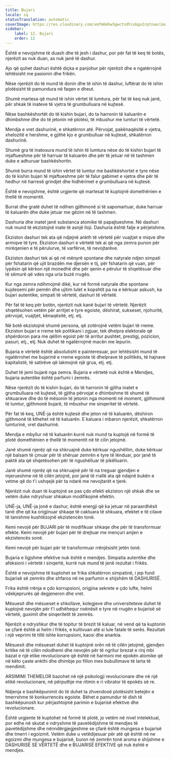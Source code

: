 ```yaml
---
title: Bujari
locale: sq
statusTranslation: automatic
coverImage: https://res.cloudinary.com/xmfm6mhw3gwctndtcubgx2rptnae/image/upload/v1740337243/small_cover_educacion_fundamental_a051170f1c.webp
sidebar:
    label: 12. Bujari
    order: 12
---
```

Është e nevojshme të duash dhe të jesh i dashur, por për fat të keq të botës, njerëzit as nuk duan, as nuk janë të dashur.

Ajo që quhet dashuri është diçka e panjohur për njerëzit dhe e ngatërrojnë lehtësisht me pasionin dhe frikën.

Nëse njerëzit do të mund të donin dhe të ishin të dashur, luftërat do të ishin plotësisht të pamundura në faqen e dheut.

Shumë martesa që mund të ishin vërtet të lumtura, për fat të keq nuk janë, për shkak të inateve të vjetra të grumbulluara në kujtesë.

Nëse bashkëshortët do të kishin bujari, do ta harronin të kaluarën e dhimbshme dhe do të jetonin në plotësi, të mbushur me lumturi të vërtetë.

Mendja e vret dashurinë, e shkatërron atë. Përvojat, pakënaqësitë e vjetra, xhelozitë e hershme, e gjithë kjo e grumbulluar në kujtesë, shkatërron dashurinë.

Shumë gra të inatosura mund të ishin të lumtura nëse do të kishin bujari të mjaftueshme për të harruar të kaluarën dhe për të jetuar në të tashmen duke e adhuruar bashkëshortin.

Shumë burra mund të ishin vërtet të lumtur me bashkëshortet e tyre nëse do të kishin bujari të mjaftueshme për të falur gabimet e vjetra dhe për të hedhur në harresë grindjet dhe hidhërimet e grumbulluara në kujtesë.

Është e nevojshme, është urgjente që martesat të kuptojnë domethënien e thellë të momentit.

Burrat dhe gratë duhet të ndihen gjithmonë si të sapomartuar, duke harruar të kaluarën dhe duke jetuar me gëzim në të tashmen.

Dashuria dhe inatet janë substanca atomike të papajtueshme. Në dashuri nuk mund të ekzistojnë inate të asnjë lloji. Dashuria është falje e përjetshme.

Ekziston dashuri tek ata që ndjejnë ankth të vërtetë për vuajtjet e miqve dhe armiqve të tyre. Ekziston dashuri e vërtetë tek ai që nga zemra punon për mirëqenien e të përulurve, të varfërve, të nevojtarëve.

Ekziston dashuri tek ai që në mënyrë spontane dhe natyrale ndjen simpati për fshatarin që ujit brazdën me djersën e tij, për fshatarin që vuan, për lypësin që kërkon një monedhë dhe për qenin e përulur të shqetësuar dhe të sëmurë që vdes nga uria buzë rrugës.

Kur nga zemra ndihmojmë dikë, kur në formë natyrale dhe spontane kujdesemi për pemën dhe ujitim lulet e kopshtit pa na e kërkuar askush, ka bujari autentike, simpati të vërtetë, dashuri të vërtetë.

Për fat të keq për botën, njerëzit nuk kanë bujari të vërtetë. Njerëzit shqetësohen vetëm për arritjet e tyre egoiste, dëshirat, sukseset, njohuritë, përvojat, vuajtjet, kënaqësitë, etj. etj.

Në botë ekzistojnë shumë persona, që zotërojnë vetëm bujari të rreme. Ekziston bujari e rreme tek politikani i zgjuar, tek dhelpra elektorale që shpërdoron para me qëllim egoist për të arritur pushtet, prestigj, pozicion, pasuri, etj., etj. Nuk duhet të ngatërrojmë macën me lepurin.

Bujaria e vërtetë është absolutisht e painteresuar, por lehtësisht mund të ngatërrohet me bujarinë e rreme egoiste të dhelprave të politikës, të hajnave kapitalistë, të satirëve që lakmojnë një grua, etj. etj.

Duhet të jemi bujarë nga zemra. Bujaria e vërtetë nuk është e Mendjes, bujaria autentike është parfumi i zemrës.

Nëse njerëzit do të kishin bujari, do të harronin të gjitha inatet e grumbulluara në kujtesë, të gjitha përvojat e dhimbshme të shumë të shkuarave dhe do të mësonin të jetonin nga momenti në moment, gjithmonë të lumtur, gjithmonë bujarë, të mbushur me sinqeritet të vërtetë.

Për fat të keq, UNË-ja është kujtesë dhe jeton në të kaluarën, dëshiron gjithmonë të kthehet në të kaluarën. E kaluara i mbaron njerëzit, shkatërron lumturinë, vret dashurinë.

Mendja e mbyllur në të kaluarën kurrë nuk mund ta kuptojë në formë të plotë domethënien e thellë të momentit në të cilin jetojmë.

Janë shumë njerëz që na shkruajnë duke kërkuar ngushëllim, duke kërkuar një balsam të çmuar për të shëruar zemrën e tyre të lënduar, por janë të paktë ata që shqetësohen për të ngushëlluar të pikëlluarin.

Janë shumë njerëz që na shkruajnë për të na treguar gjendjen e mjerueshme në të cilën jetojnë, por janë të rrallë ata që ndajnë bukën e vetme që do t'i ushqejë për ta ndarë me nevojtarët e tjerë.

Njerëzit nuk duan të kuptojnë se pas çdo efekti ekziston një shkak dhe se vetëm duke ndryshuar shkakun modifikojmë efektin.

UNË-ja, UNË-ja jonë e dashur, është energji që ka jetuar në paraardhësit tanë dhe që ka origjinuar shkaqe të caktuara të shkuara, efektet e të cilave të tanishme kushtëzojnë ekzistencën tonë.

Kemi nevojë për BUJARI për të modifikuar shkaqe dhe për të transformuar efekte. Kemi nevojë për bujari për të drejtuar me mençuri anijen e ekzistencës sonë.

Kemi nevojë për bujari për të transformuar rrënjësisht jetën tonë.

Bujaria e ligjshme efektive nuk është e mendjes. Simpatia autentike dhe afeksioni i vërtetë i sinqertë, kurrë nuk mund të jenë rezultat i frikës.

Është e nevojshme të kuptohet se frika shkatërron simpatinë, i jep fund bujarisë së zemrës dhe shfaros në ne parfumin e shijshëm të DASHURISË.

Frika është rrënja e çdo korrupsioni, origjina sekrete e çdo lufte, helmi vdekjeprurës që degjeneron dhe vret.

Mësuesit dhe mësueset e shkollave, kolegjeve dhe universiteteve duhet të kuptojnë nevojën për t'i udhëhequr nxënësit e tyre në rrugën e bujarisë së vërtetë, guximit dhe sinqeritetit të zemrës.

Njerëzit e ndryshkur dhe të topitur të brezit të kaluar, në vend që ta kuptonin se çfarë është ai helm i frikës, e kultivuan atë si lule fatale të serës. Rezultati i një veprimi të tillë ishte korrupsioni, kaosi dhe anarkia.

Mësuesit dhe mësueset duhet të kuptojnë orën në të cilën jetojmë, gjendjen kritike në të cilën ndodhemi dhe nevojën për të ngritur brezat e rinj mbi bazat e një etike revolucionare që është në harmoni me epokën atomike që në këto çaste ankthi dhe dhimbje po fillon mes bubullimave të larta të mendimit.

ARSIMIMI THEMELOR bazohet në një psikologji revolucionare dhe në një etikë revolucionare, në përputhje me ritmin e ri vibrator të epokës së re.

Ndjenja e bashkëpunimit do të duhet ta zhvendosë plotësisht betejën e tmerrshme të konkurrencës egoiste. Bëhet e pamundur të dish të bashkëpunosh kur përjashtojmë parimin e bujarisë efektive dhe revolucionare.

Është urgjente të kuptohet në formë të plotë, jo vetëm në nivel intelektual, por edhe në skutat e ndryshme të pavetëdijshme të mendjes të pavetëdijshme dhe nënndërgjegjeshme se çfarë është mungesa e bujarisë dhe tmerri i egoizmit. Vetëm duke u vetëdijesuar për atë që është në ne egoizmi dhe mungesa e bujarisë, buron në zemrën tonë aroma e shijshme e DASHURISË SË VËRTETË dhe e BUJARISË EFEKTIVE që nuk është e mendjes.

